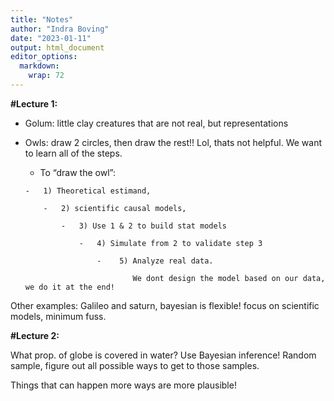 ```yaml
---
title: "Notes"
author: "Indra Boving"
date: "2023-01-11"
output: html_document
editor_options: 
  markdown: 
    wrap: 72
---
```


**#Lecture 1:**

-   Golum: little clay creatures that are not real, but representations

-   Owls: draw 2 circles, then draw the rest!! Lol, thats not helpful.
    We want to learn all of the steps.

    -    To "draw the owl":

        -   1) Theoretical estimand,

            -   2) scientific causal models,

                -   3) Use 1 & 2 to build stat models

                    -   4) Simulate from 2 to validate step 3

                        -    5) Analyze real data.

                                We dont design the model based on our data, we do it at the end!

Other examples: Galileo and saturn, bayesian is flexible! focus on
scientific models, minimum fuss.

**#Lecture 2:**

What prop. of globe is covered in water? Use Bayesian inference! Random
sample, figure out all possible ways to get to those samples.

Things that can happen more ways are more plausible!
